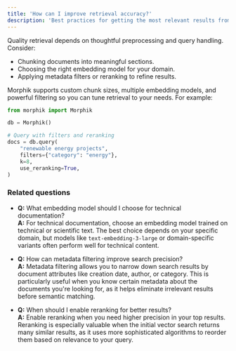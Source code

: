 ```yaml
---
title: 'How can I improve retrieval accuracy?'
description: 'Best practices for getting the most relevant results from your data'
---
```


Quality retrieval depends on thoughtful preprocessing and query handling. Consider:

- Chunking documents into meaningful sections.
- Choosing the right embedding model for your domain.
- Applying metadata filters or reranking to refine results.


Morphik supports custom chunk sizes, multiple embedding models, and powerful filtering so you can tune retrieval to your needs. For example:

```python
from morphik import Morphik

db = Morphik()

# Query with filters and reranking
docs = db.query(
    "renewable energy projects",
    filters={"category": "energy"},
    k=8,
    use_reranking=True,
)
```

### Related questions

- **Q:** What embedding model should I choose for technical documentation?  
  **A:** For technical documentation, choose an embedding model trained on technical or scientific text. The best choice depends on your specific domain, but models like `text-embedding-3-large` or domain-specific variants often perform well for technical content.

- **Q:** How can metadata filtering improve search precision?  
  **A:** Metadata filtering allows you to narrow down search results by document attributes like creation date, author, or category. This is particularly useful when you know certain metadata about the documents you're looking for, as it helps eliminate irrelevant results before semantic matching.

- **Q:** When should I enable reranking for better results?  
  **A:** Enable reranking when you need higher precision in your top results. Reranking is especially valuable when the initial vector search returns many similar results, as it uses more sophisticated algorithms to reorder them based on relevance to your query.